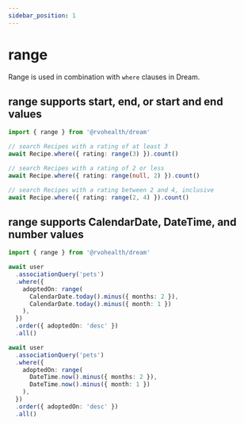 ```yaml
---
sidebar_position: 1
---
```



# range

Range is used in combination with `where` clauses in Dream.

## range supports start, end, or start and end values

```typescript
import { range } from '@rvohealth/dream'

// search Recipes with a rating of at least 3
await Recipe.where({ rating: range(3) }).count()

// search Recipes with a rating of 2 or less
await Recipe.where({ rating: range(null, 2) }).count()

// search Recipes with a rating between 2 and 4, inclusive
await Recipe.where({ rating: range(2, 4) }).count()
```

## range supports CalendarDate, DateTime, and number values

```typescript
import { range } from '@rvohealth/dream'

await user
  .associationQuery('pets')
  .where({
    adoptedOn: range(
      CalendarDate.today().minus({ months: 2 }),
      CalendarDate.today().minus({ month: 1 })
    ),
  })
  .order({ adoptedOn: 'desc' })
  .all()

await user
  .associationQuery('pets')
  .where({
    adoptedOn: range(
      DateTime.now().minus({ months: 2 }),
      DateTime.now().minus({ month: 1 })
    ),
  })
  .order({ adoptedOn: 'desc' })
  .all()
```
